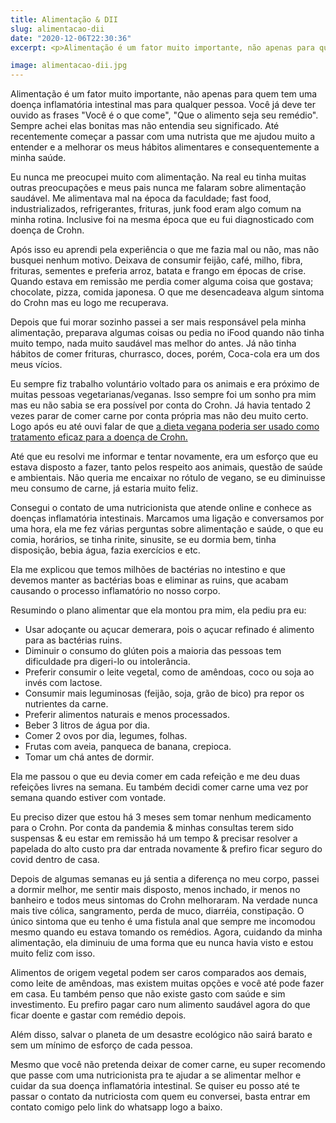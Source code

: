 ```yaml
---
title: Alimentação & DII
slug: alimentacao-dii
date: "2020-12-06T22:30:36"
excerpt: <p>Alimentação é um fator muito importante, não apenas para quem tem uma doença inflamatória intestinal mas para qualquer pessoa. Você já deve ter ouvido as frases "Você é o que &hellip;</p>

image: alimentacao-dii.jpg
---
```


<p>
  Alimentação é um fator muito importante, não apenas para quem tem uma doença
  inflamatória intestinal mas para qualquer pessoa. Você já deve ter ouvido as
  frases "Você é o que come", "Que o alimento seja seu remédio". Sempre achei
  elas bonitas mas não entendia seu significado. Até recentemente começar a
  passar com uma nutrista que me ajudou muito a entender e a melhorar os meus
  hábitos alimentares e consequentemente a minha saúde.
</p>

<p>
  Eu nunca me preocupei muito com alimentação. Na real eu tinha muitas outras
  preocupações e meus pais nunca me falaram sobre alimentação saudável. Me
  alimentava mal na época da faculdade; fast food, industrializados,
  refrigerantes, frituras, junk food eram algo comum na minha rotina. Inclusive
  foi na mesma época que eu fui diagnosticado com doença de Crohn.
</p>

<p>
  Após isso eu aprendi pela experiência o que me fazia mal ou não, mas não
  busquei nenhum motivo. Deixava de consumir feijão, café, milho, fibra,
  frituras, sementes e preferia arroz, batata e frango em épocas de crise.
  Quando estava em remissão me perdia comer alguma coisa que gostava; chocolate,
  pizza, comida japonesa. O que me desencadeava algum sintoma do Crohn mas eu
  logo me recuperava.
</p>

<p>
  Depois que fui morar sozinho passei a ser mais responsável pela minha
  alimentação, preparava algumas coisas ou pedia no iFood quando não tinha muito
  tempo, nada muito saudável mas melhor do antes. Já não tinha hábitos de comer
  frituras, churrasco, doces, porém, Coca-cola era um dos meus vícios.
</p>

<p>
  Eu sempre fiz trabalho voluntário voltado para os animais e era próximo de
  muitas pessoas vegetarianas/veganas. Isso sempre foi um sonho pra mim mas eu
  não sabia se era possível por conta do Crohn. Já havia tentado 2 vezes parar
  de comer carne por conta própria mas não deu muito certo. Logo após eu até
  ouvi falar de que
  <a
    href="https://revistacasaejardim.globo.com/Casa-e-Jardim/Bem-Estar/Saude/noticia/2019/07/veganismo-pode-ser-cura-para-doenca-de-crohn.html"
    target="_blank"
    rel="noreferrer noopener"
    aria-label="a dieta vegana poderia ser usado como tratamento eficaz para a doença de Crohn. (opens in a new tab)"
  >
    a dieta vegana poderia ser usado como tratamento eficaz para a doença de
    Crohn.
  </a>
</p>

<p>
  Até que eu resolvi me informar e tentar novamente, era um esforço que eu
  estava disposto a fazer, tanto pelos respeito aos animais, questão de saúde e
  ambientais. Não queria me encaixar no rótulo de vegano, se eu diminuisse meu
  consumo de carne, já estaria muito feliz.
</p>

<p>
  Consegui o contato de uma nutricionista que atende online e conhece as doenças
  inflamatória intestinais. Marcamos uma ligação e conversamos por uma hora, ela
  me fez várias perguntas sobre alimentação e saúde, o que eu comia, horários,
  se tinha rinite, sinusite, se eu dormia bem, tinha disposição, bebia água,
  fazia exercícios e etc.
</p>

<p>
  Ela me explicou que temos milhões de bactérias no intestino e que devemos
  manter as bactérias boas e eliminar as ruins, que acabam causando o processo
  inflamatório no nosso corpo.
</p>

<p>Resumindo o plano alimentar que ela montou pra mim, ela pediu pra eu:</p>

<ul>
  <li>
    Usar adoçante ou açucar demerara, pois o açucar refinado é alimento para as
    bactérias ruins.
  </li>
  <li>
    Diminuir o consumo do glúten pois a maioria das pessoas tem dificuldade pra
    digeri-lo ou intolerância.
  </li>
  <li>
    Preferir consumir o leite vegetal, como de amêndoas, coco ou soja ao invés
    com lactose.
  </li>
  <li>
    Consumir mais leguminosas (feijão, soja, grão de bico) pra repor os
    nutrientes da carne.
  </li>
  <li>Preferir alimentos naturais e menos processados.</li>
  <li>Beber 3 litros de água por dia. </li>
  <li>Comer 2 ovos por dia, legumes, folhas.</li>
  <li>Frutas com aveia, panqueca de banana, crepioca.</li>
  <li>Tomar um chá antes de dormir.</li>
</ul>

<p>
  Ela me passou o que eu devia comer em cada refeição e me deu duas refeições
  livres na semana. Eu também decidi comer carne uma vez por semana quando
  estiver com vontade.
</p>

<p>
  Eu preciso dizer que estou há 3 meses sem tomar nenhum medicamento para o
  Crohn. Por conta da pandemia &amp; minhas consultas terem sido suspensas &amp;
  eu estar em remissão há um tempo &amp; precisar resolver a papelada do alto
  custo pra dar entrada novamente &amp; prefiro ficar seguro do covid dentro de
  casa.
</p>

<p>
  Depois de algumas semanas eu já sentia a diferença no meu corpo, passei a
  dormir melhor, me sentir mais disposto, menos inchado, ir menos no banheiro e
  todos meus sintomas do Crohn melhoraram. Na verdade nunca mais tive cólica,
  sangramento, perda de muco, diarréia, constipação. O único sintoma que eu
  tenho é uma fistula anal que sempre me incomodou mesmo quando eu estava
  tomando os remédios. Agora, cuidando da minha alimentação, ela diminuiu de uma
  forma que eu nunca havia visto e estou muito feliz com isso.
</p>

<p>
  Alimentos de origem vegetal podem ser caros comparados aos demais, como leite
  de amêndoas, mas existem muitas opções e você até pode fazer em casa. Eu
  também penso que não existe gasto com saúde e sim investimento. Eu prefiro
  pagar caro num alimento saudável agora do que ficar doente e gastar com
  remédio depois.
</p>

<p>
  Além disso, salvar o planeta de um desastre ecológico não sairá barato e sem
  um mínimo de esforço de cada pessoa.
</p>

<p>
  Mesmo que você não pretenda deixar de comer carne, eu super recomendo que
  passe com uma nutricionista pra te ajudar a se alimentar melhor e cuidar da
  sua doença inflamatória intestinal. Se quiser eu posso até te passar o contato
  da nutriciosta com quem eu conversei, basta entrar em contato comigo pelo link
  do whatsapp logo a baixo.
</p>
